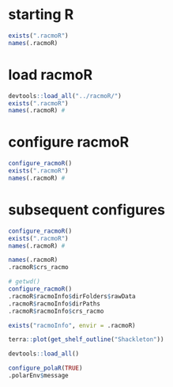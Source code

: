 # starting R
```r
exists(".racmoR")
names(.racmoR) 
```

# load racmoR
```r
devtools::load_all("../racmoR/")
exists(".racmoR")
names(.racmoR) # 
```

# configure racmoR
```r
configure_racmoR()
exists(".racmoR")
names(.racmoR) # 
```


# subsequent configures
```r
configure_racmoR()
exists(".racmoR")
names(.racmoR) # 
```


```r
names(.racmoR)
.racmoR$crs_racmo
```


```r
# getwd()
configure_racmoR()
.racmoR$racmoInfo$dirFolders$rawData
.racmoR$racmoInfo$dirPaths
.racmoR$racmoInfo$crs_racmo

exists("racmoInfo", envir = .racmoR)

```


```r
terra::plot(get_shelf_outline("Shackleton"))
```

```r
devtools::load_all()
```

```r
configure_polaR(TRUE)
.polarEnv$message
```

